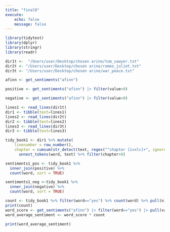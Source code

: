 ```yaml
---
title: "final0"
execute:
    echo: false
    message: false
---
```


```r
library(tidytext)
library(dplyr)
library(stringr)
library(readr)
```

```r
dir1t <-  "/Users/user/Desktop/chosen arine/tom_sawyer.txt"
dir2t <- "/Users/user/Desktop/chosen arine/romeo_juliet.txt"
dir3t <- "/Users/user/Desktop/chosen arine/war_peace.txt"
```

```r
afinn <- get_sentiments("afinn")

positive <- get_sentiments("afinn") |> filter(value>0)

negative <- get_sentiments("afinn") |> filter(value<0)

lines1 <- read_lines(dir1t) 
dir1 <- tibble(text=lines1)
lines2 <- read_lines(dir2t) 
dir2 <- tibble(text=lines2)
lines3 <- read_lines(dir3t)
dir3 <- tibble(text=lines3)
```

```r
tidy_book1 <- dir1 %>% mutate(
    linenumber = row_number(),
    chapter = cumsum(str_detect(text, regex("^chapter [ivxlc]+", ignore_case = TRUE)))) %>%
      unnest_tokens(word, text) %>% filter(chapter>0)
```

```r
sentiments1_pos <- tidy_book1 %>%
  inner_join(positive) %>%
  count(word, sort = TRUE)

sentiments1_neg <-tidy_book1 %>%
  inner_join(negative) %>%
  count(word, sort = TRUE)

count <- tidy_book1 %>% filter(word=="yes") %>% count(word) %>% pull(n)
print(count) 
word_score <- get_sentiments("afinn") |> filter(word=="yes") |> pull(value) |> as.integer()
word_average_sentiment <- word_score * count

print(word_average_sentiment)
```






